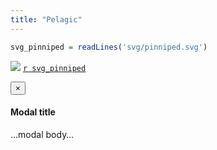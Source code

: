 ```yaml
---
title: "Pelagic"
---
```


```r
svg_pinniped = readLines('svg/pinniped.svg')
```

<div class="container">
  <img class="habitat" id="pelagic" src="./svg/pelagic.png"/>
  <a href='timeseries/pinnipeds.html' data-title="Pinnipeds" data-remote="false" data-toggle="modal" data-target="#myModal">
  <span>`r svg_pinniped`</span>
  </a>
</div>

<!-- Modal -->
<div class="modal fade" id="myModal" tabindex="-1" role="dialog" aria-labelledby="myModalLabel">
  <div class="modal-dialog" role="document">
  <div class="modal-content">
  <div class="modal-header">
  <button type="button" class="close" data-dismiss="modal" aria-label="Close"><span aria-hidden="true">&times;</span></button>
  <h4 class="modal-title" id="myModalLabel">Modal title</h4>
  </div>
  <div class="modal-body">
  ...modal body...
  </div>
  </div>
  </div>
</div>

<script>
$('#myModal').on('show.bs.modal', function (e) {
  var link = $(e.relatedTarget);
  $(this).find(".modal-title").text(link.data("title"));
  $(this).find(".modal-body").html('<iframe frameborder="0" width="100%" height="850" src="URL">'.replace('URL',link.attr("href")))
})
</script>